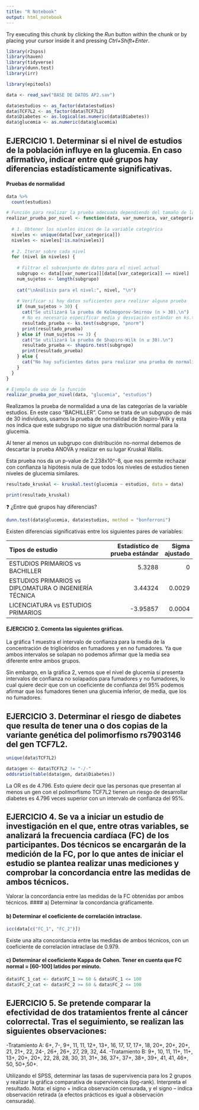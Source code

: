 ```yaml
---
title: "R Notebook"
output: html_notebook
---
```



Try executing this chunk by clicking the *Run* button within the chunk or by placing your cursor inside it and pressing *Ctrl+Shift+Enter*. 




```r
library(r2spss)
library(haven)
library(tidyverse)
library(dunn.test)
library(irr)
```


```r
library(epitools)
```



```r
data <- read_sav("BASE DE DATOS AP2.sav")
```

```r
data$estudios <- as_factor(data$estudios)
data$TCF7L2 <- as_factor(data$TCF7L2)
data$Diabetes <- as.logical(as.numeric(data$Diabetes))
data$glucemia <- as.numeric(data$glucemia)
```

## EJERCICIO 1. Determinar si el nivel de estudios de la población influye en la glucemia. En caso afirmativo, indicar entre qué grupos hay diferencias estadísticamente significativas.
#### Pruebas de normalidad

```r
data %>%
  count(estudios)
```


```r
# Función para realizar la prueba adecuada dependiendo del tamaño de la muestra
realizar_prueba_por_nivel <- function(data, var_numerica, var_categorica) {
  
  # 1. Obtener los niveles únicos de la variable categórica
  niveles <- unique(data[[var_categorica]])
  niveles <- niveles[!is.na(niveles)] 
  
  # 2. Iterar sobre cada nivel
  for (nivel in niveles) {
    
    # Filtrar el subconjunto de datos para el nivel actual
    subgrupo <- data[[var_numerica]][data[[var_categorica]] == nivel]
    num_sujetos <- length(subgrupo)
    
    cat("\nAnálisis para el nivel:", nivel, "\n")
    
    # Verificar si hay datos suficientes para realizar alguna prueba
    if (num_sujetos > 30) {
      cat("Se utilizará la prueba de Kolmogorov-Smirnov (n > 30).\n")
      # No es necesario especificar media y desviación estándar en ks.test
      resultado_prueba <- ks.test(subgrupo, "pnorm")
      print(resultado_prueba)
    } else if (num_sujetos >= 3) {
      cat("Se utilizará la prueba de Shapiro-Wilk (n ≤ 30).\n")
      resultado_prueba <- shapiro.test(subgrupo)
      print(resultado_prueba)
    } else {
      cat("No hay suficientes datos para realizar una prueba de normalidad.\n")
    }
  }
}

# Ejemplo de uso de la función
realizar_prueba_por_nivel(data, "glucemia", "estudios")

```

Realizamos la prueba de normalidad a una de las categorías de la variable estudios. En este caso "BACHILLER". Como se trata de un subgrupo de más de 30 individuos, usamos la prueba de normalidad de Shapiro-Wilk y esta nos indica que este subgrupo no sigue una distribución normal para la glucemia.

Al tener al menos un subgrupo con distribución no-normal debemos de descartar la prueba ANOVA y realizar en su lugar Kruskal Wallis.

Esta prueba nos da un p-value de 2.238x10^-8, que nos permite rechazar con confianza la hipótesis nula de que todos los niveles de estudios tienen niveles de glucemia similares.

```r
resultado_kruskal <- kruskal.test(glucemia ~ estudios, data = data)

print(resultado_kruskal)

```

❓ ¿Entre qué grupos hay diferencias?
```r
dunn.test(data$glucemia, data$estudios, method = "bonferroni")
```

Existen diferencias significativas entre los siguientes pares de variables:

| Tipos de estudio                                       |   Estadístico de prueba estándar |   Sigma ajustado |
|:-------------------------------------------------------|---------------------------------:|-----------------:|
| ESTUDIOS PRIMARIOS vs BACHILLER                        |                          5.3288  |           0      |
| ESTUDIOS PRIMARIOS vs DIPLOMATURA O INGENIERÍA TÉCNICA |                          3.44324 |           0.0029 |
| LICENCIATURA vs ESTUDIOS PRIMARIOS                     |                         -3.95857 |           0.0004 |


#### EJERCICIO 2. Comenta las siguientes gráficas.
La gráfica 1 muestra el intervalo de confianza para la media de la concentración de triglicéridos en fumadores y en no fumadores. Ya que ambos intervalos se solapan no podemos afirmar que la media sea diferente entre ambos grupos.

Sin embargo, en la gráfica 2, vemos que el nivel de glucemia sí presenta intervalos de confianza no solapados para fumadores y no fumadores, lo cual quiere decir que con un coeficiente de confianza del 95% podemos afirmar que los fumadores tienen una glucemia inferior, de media, que los no fumadores.

## EJERCICIO 3. Determinar el riesgo de diabetes que resulta de tener una o dos copias de la variante genética del polimorfismo rs7903146 del gen TCF7L2.
```r
unique(data$TCF7L2)
```

```r
data$gen <- data$TCF7L2 != "-/-"
oddsratio(table(data$gen, data$Diabetes))
```
La OR es de 4.796. Esto quiere decir que las personas que presentan al menos un gen con el polimorfismo TCF7L2 tienen un riesgo de desarrollar diabetes es 4.796 veces superior con un intervalo de confianza del 95%.

## EJERCICIO 4. Se va a iniciar un estudio de investigación en el que, entre otras variables, se analizará la frecuencia cardíaca (FC) de los participantes. Dos técnicos se encargarán de la medición de la FC, por lo que antes de iniciar el estudio se plantea realizar unas mediciones y comprobar la concordancia entre las medidas de ambos técnicos.
Valorar la concordancia entre las medidas de la FC obtenidas por ambos técnicos.
#### a) Determinar la concordancia gráficamente.


#### b) Determinar el coeficiente de correlación intraclase.
```r
icc(data[c("FC_1", "FC_2")])
```
Existe una alta concordancia entre las medidas de ambos técnicos, con un coeficiente de correlación intraclase de 0.979.

#### c) Determinar el coeficiente Kappa de Cohen. Tener en cuenta que FC normal = [60-100] latidos por minuto.
```r
data$FC_1_cat <- data$FC_1 >= 60 & data$FC_1 <= 100
data$FC_2_cat <- data$FC_2 >= 60 & data$FC_2 <= 100
```

## EJERCICIO 5. Se pretende comparar la efectividad de dos tratamientos frente al cáncer colorrectal. Tras el seguimiento, se realizan las siguientes observaciones:
-Tratamiento A: 6+, 7-, 9+, 11, 11, 12+, 13+, 16, 17, 17, 17+, 18, 20+, 20+, 20+, 21, 21+,
22, 24-, 26+, 26+, 27, 29, 32, 44.
-Tratamiento B: 9+, 10, 11, 11+, 11+, 13+, 20+, 20+, 22, 28, 28, 30, 31, 31+, 36, 37+, 37+,
38+, 39+, 41, 41, 46+, 50, 50+,50+.

Utilizando el SPSS, determinar las tasas de supervivencia para los 2 grupos y realizar la gráfica
comparativa de supervivencia (log-rank). Interpreta el resultado.
Nota: el signo + indica observación censurada, y el signo – indica observación retirada (a efectos
prácticos es igual a observación censurada).